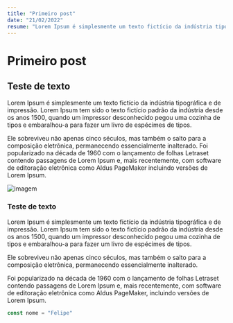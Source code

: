 ```yaml
---
title: "Primeiro post"
date: "21/02/2022"
resume: "Lorem Ipsum é simplesmente um texto fictício da indústria tipográfica e de impressão."
---
```


# Primeiro post 

## Teste de texto

Lorem Ipsum é simplesmente um texto fictício da indústria tipográfica e de 
impressão. Lorem Ipsum tem sido o texto fictício padrão
da indústria desde os anos 1500, quando um impressor desconhecido pegou uma 
cozinha de tipos e embaralhou-a para fazer um livro de espécimes de tipos. 

Ele sobreviveu não apenas cinco séculos, mas também o salto para a composição 
eletrônica, permanecendo essencialmente inalterado. Foi popularizado na década 
de 1960 com o lançamento de folhas Letraset contendo passagens de Lorem Ipsum e, 
mais recentemente, com software de editoração eletrônica como Aldus PageMaker 
incluindo versões de Lorem Ipsum.

![imagem](http://localhost:3000/img/imgTeste.jpg)


### Teste de texto

Lorem Ipsum é simplesmente um texto fictício da indústria tipográfica e de impressão.
Lorem Ipsum tem sido o texto fictício padrão da indústria desde os anos 1500, quando
um impressor desconhecido pegou uma cozinha de tipos e embaralhou-a para fazer um 
livro de espécimes de tipos. 

Ele sobreviveu não apenas cinco séculos, mas também o
salto para a composição eletrônica, permanecendo essencialmente inalterado. 

Foi popularizado na década de 1960 com o lançamento de folhas Letraset contendo 
passagens de Lorem Ipsum e, mais recentemente, com software de editoração eletrônica 
como Aldus PageMaker, incluindo versões de Lorem Ipsum.

```js
const nome = "Felipe"
```